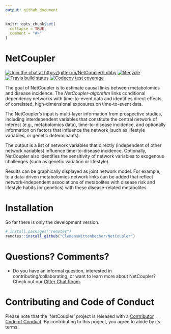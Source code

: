 ```yaml
---
output: github_document
---
```


<!-- README.md is generated from README.Rmd. Please edit that file -->

```r
knitr::opts_chunk$set(
  collapse = TRUE,
  comment = "#>"
)
```

# NetCoupler

<!-- badges: start -->
[![Join the chat at https://gitter.im/NetCoupler/Lobby](https://badges.gitter.im/NetCoupler/Lobby.svg)](https://gitter.im/NetCoupler/Lobby)
[![lifecycle](https://img.shields.io/badge/lifecycle-experimental-orange.svg)](https://www.tidyverse.org/lifecycle/#experimental)
[![Travis build status](https://travis-ci.org/NetCoupler/NetCoupler.svg?branch=master)](https://travis-ci.org/NetCoupler/NetCoupler)
[![Codecov test coverage](https://codecov.io/gh/NetCoupler/NetCoupler/branch/master/graph/badge.svg)](https://codecov.io/gh/NetCoupler/NetCoupler?branch=master)
<!-- badges: end -->

The goal of NetCoupler is to estimate causal links between metabolomics and
disease incidence. The *NetCoupler-algorithm* links conditional dependency
networks with time-to-event data and identifies direct effects of correlated,
high-dimensional exposures on time-to-event data.

The NetCoupler's input is multi-layer information from prospective studies,
including interdependent variables that constitute the central network of
interest (e.g., metabolomics data), time-to-disease incidence, and optionally
information on factors that influence the network (such as lifestyle variables,
or genetic determinants).

The output is a list of network variables that directly (independent of other
network variables) influence time-to-disease incidence. Optionally, NetCoupler
also identifies the sensitivity of network variables to exogenous challenges
(such as genetic variation or lifestyle).

Results can be graphically displayed as joint network model. For example, to a
data-driven metabolomics network links can be added that reflect
network-independent associations of metabolites with disease risk and lifestyle
habits (or genetics) with these disease-related metabolites.

# Installation

So far there is only the development version.

```r
# install.packages("remotes")
remotes::install_github("ClemensWittenbecher/NetCoupler")
```

# Questions? Comments?

- Do you have an informal question, interested in contributing/collaborating, or
want to learn more about NetCoupler? Check out our 
[Gitter Chat Room](https://gitter.im/NetCoupler/Lobby).

# Contributing and Code of Conduct

Please note that the 'NetCoupler' project is released with a
[Contributor Code of Conduct](CODE_OF_CONDUCT.md).
By contributing to this project, you agree to abide by its terms.
